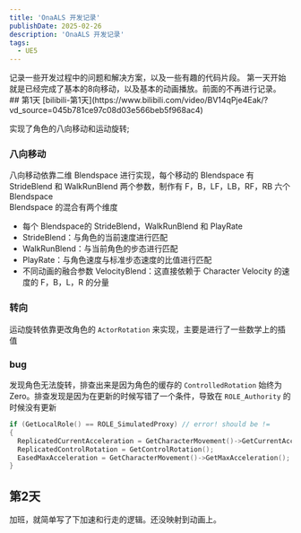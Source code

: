 ```yaml
---
title: 'OnaALS 开发记录'
publishDate: 2025-02-26
description: 'OnaALS 开发记录'
tags:
  - UE5
---
```



<GithubCard repo='aizawaayame/OnaALSCPP'/>
记录一些开发过程中的问题和解决方案，以及一些有趣的代码片段。
第一天开始就是已经完成了基本的8向移动，以及基本的动画播放。前面的不再进行记录。
## 第1天
[bilibili-第1天](https://www.bilibili.com/video/BV14qPje4Eak/?vd_source=045b781ce97c08d03e566beb5f968ac4)

实现了角色的八向移动和运动旋转;  

### 八向移动

八向移动依靠二维 Blendspace 进行实现，每个移动的 Blendspace 有 StrideBlend 和 WalkRunBlend 两个参数，制作有 F，B，LF，LB，RF，RB 六个 Blendspace  
Blendspace 的混合有两个维度
- 每个 Blendspace的 StrideBlend，WalkRunBlend 和 PlayRate
- StrideBlend：与角色的当前速度进行匹配
- WalkRunBlend：与当前角色的步态进行匹配
- PlayRate：与角色速度与标准步态速度的比值进行匹配
- 不同动画的融合参数 VelocityBlend：这直接依赖于 Character Velocity 的速度的 F，B，L，R 的分量

### 转向

运动旋转依靠更改角色的 `ActorRotation` 来实现，主要是进行了一些数学上的插值

### bug

发现角色无法旋转，排查出来是因为角色的缓存的 `ControlledRotation` 始终为 Zero。排查发现是因为在更新的时候写错了一个条件，导致在 `ROLE_Authority` 的时候没有更新
```cpp
if (GetLocalRole() == ROLE_SimulatedProxy) // error! should be !=
{  
  ReplicatedCurrentAcceleration = GetCharacterMovement()->GetCurrentAcceleration();  
  ReplicatedControlRotation = GetControlRotation();  
  EasedMaxAcceleration = GetCharacterMovement()->GetMaxAcceleration();  
}
```

## 第2天
加班，就简单写了下加速和行走的逻辑。还没映射到动画上。